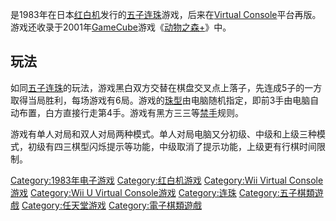 {{unreferenced|time=2015-03-30T15:17:55+00:00}}
{{NoteTA
| G1=Games
}}
{{Infobox video game
| title = 五子连珠
| japanese =五目ならべ 連珠
| image =
| caption =
| developer = [[任天堂|任天堂]]
| publisher = {{vgrelease|JP|任天堂}}
| composer = 兼冈行男
| released = {{vgrelease|JP|1983年8月27日|JP|2006年12月2日（Wii VC）|JP|2014年10月29日（Wii U VC）}}
| genre = [[图版游戏|图版游戏]]
| modes = [[单人电子游戏|单人]]、[[多人电子游戏|多人]]
| series =
| platforms = [[红白机|红白机]]、[[Virtual_Console|Virtual Console]]
}}

{{vgname|五子连珠|ja=五目ならべ 連珠}}是1983年在日本[[红白机|红白机]]发行的[[五子连珠|五子连珠]]游戏，后来在[[Virtual_Console|Virtual Console]]平台再版。游戏还收录于2001年[[GameCube|GameCube]]游戏《[[动物之森+|动物之森+]]》中。

== 玩法 ==

如同[[五子连珠|五子连珠]]的玩法，游戏黑白双方交替在棋盘交叉点上落子，先连成5子的一方取得当局胜利，每场游戏有6局。游戏的[[连珠开局|珠型]]由电脑随机指定，即前3手由电脑自动布置，白方直接行走第4手。游戏有黑方三三等[[禁手|禁手]]规则。

游戏有单人对局和双人对局两种模式。单人对局电脑又分初级、中级和上级三种模式，初级有四三棋型闪烁提示等功能，中级取消了提示功能，上级更有行棋时间限制。

{{DEFAULTSORT:Gomokunarabe Renju}}
[[Category:1983年电子游戏|Category:1983年电子游戏]]
[[Category:红白机游戏|Category:红白机游戏]]
[[Category:Wii_Virtual_Console游戏|Category:Wii Virtual Console游戏]]
[[Category:Wii_U_Virtual_Console游戏|Category:Wii U Virtual Console游戏]]
[[Category:连珠|Category:连珠]]
[[Category:五子棋類遊戲|Category:五子棋類遊戲]]
[[Category:任天堂游戏|Category:任天堂游戏]]
[[Category:電子棋類遊戲|Category:電子棋類遊戲]]

{{board-videogame-stub}}